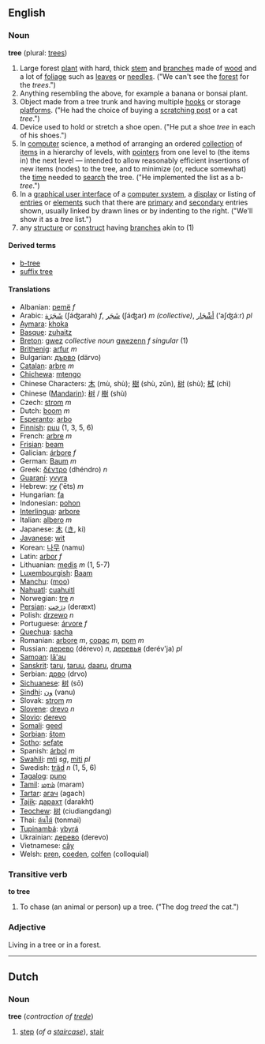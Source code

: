 ==English==

===Noun===
'''tree''' (plural: [[trees]])

#Large forest [[plant]] with hard, thick [[stem]] and [[branch]]es made of [[wood]] and a lot of [[foliage]] such as [[leaf|leaves]] or [[needle|needles]]. ("We can't see the [[forest]] for the ''trees''.")
#Anything resembling the above, for example a banana or bonsai plant.  
#Object made from a tree trunk and having multiple [[hook|hooks]] or storage [[platform|platforms]].  ("He had the choice of buying a [[scratching post]] or a cat ''tree''.")
#Device used to hold or stretch a shoe open.  ("He put a shoe ''tree'' in each of his shoes.")
#In [[computer]] science, a method of arranging an ordered [[collection]] of [[item|items]] in a hierarchy of levels, with [[pointer|pointers]] from one level to (the items in) the next level — intended to allow reasonably efficient insertions of new items (nodes) to the tree, and to minimize (or, reduce somewhat) the [[time]] needed to [[search]] the tree.  ("He implemented the list as a b-''tree''.")
#In a [[graphical user interface]] of a [[computer system]], a [[display]] or listing of [[entries]] or [[element|elements]] such that there are [[primary]] and [[secondary]] entries shown, usually linked by drawn lines or by indenting to the right. ("We'll show it as a ''tree'' list.")
#any [[structure]] or [[construct]] having [[branch]]es akin to (1)

====Derived terms====
*[[b-tree]]
*[[suffix tree]]

====Translations====
*Albanian: [[pemë]] ''f''
*Arabic: [[شَجَرَة]] (ʃáʤarah) ''f'', [[شَجَر]] (ʃáʤar) ''m (collective)'', [[أشْجَار]] (‘aʃʤáːr) ''pl''
*[[Aymara]]: [[khoka]]
*[[Basque]]: [[zuhaitz]]
*[[Breton]]: [[gwez]] ''collective noun'' [[gwezenn]] ''f singular'' (1)
*[[Brithenig]]: [[arfur]] ''m''
*Bulgarian: [[дърво]] (därvo)
*[[Catalan]]: [[arbre]] ''m''
*[[Chichewa]]: [[mtengo]]
*Chinese Characters: [[木]] (mù, shù); [[樹]] (shù, zǔn), [[树]] (shù); [[栻]] (chì)
*Chinese ([[Mandarin]]): [[树]] / [[樹]] (shù)
*Czech: [[strom]] ''m''
*Dutch: [[boom]] ''m''
*[[Esperanto]]: [[arbo]]
*[[Finnish]]: [[puu]] (1, 3, 5, 6)
*French: [[arbre]] ''m''
*[[Frisian]]: [[beam]]
*Galician: [[árbore]] ''f''
*German: [[Baum]] ''m''
*Greek: [[δέντρο]] (dhéndro) ''n''
*[[Guaraní]]: [[yvyra]]
*Hebrew: [[עץ]] (‛ēts) ''m''
*Hungarian: [[fa]]
*Indonesian: [[pohon]]
*[[Interlingua]]: [[arbore]]
*Italian: [[albero]] ''m''
*Japanese: [[木]] ([[き]], ki)
*[[Javanese]]: [[wit]]
*Korean: [[나무]] (namu)
*Latin: [[arbor]] ''f''
*Lithuanian: [[medis]] ''m'' (1, 5-7)
*[[Luxembourgish]]: [[Baam]]
*[[Manchu]]: ([[moo]])
*[[Nahuatl]]: [[cuahuitl]]
*Norwegian: [[tre]] ''n''
*[[Persian]]:  [[دِرَخت]] (deræxt)
*Polish: [[drzewo]] ''n''
*Portuguese: [[árvore]] ''f''
*[[Quechua]]: [[sacha]]
*Romanian: [[arbore]] ''m'', [[copac]] ''m'', [[pom]] ''m''
*Russian: [[дерево]] (dérevo) ''n'',  [[деревья]] (derév'ja) ''pl''
*[[Samoan]]: [[lā'au]]
*[[Sanskrit]]: [[taru]], [[taruu]], [[daaru]], [[druma]]
*Serbian: [[дрво]] (drvo)
*[[Sichuanese]]: [[树]] (sō)
*[[Sindhi]]: [[ون]] (vanu)
*Slovak: [[strom]] ''m''
*[[Slovene]]: [[drevo]] ''n''
*[[Slovio]]: [[derevo]]
*[[Somali]]: [[geed]]
*[[Sorbian]]: [[štom]] 
*[[Sotho]]: [[sefate]]
*Spanish: [[árbol]] ''m''
*[[Swahili]]: [[mti]] ''sg'', [[miti]] ''pl''
*Swedish: [[träd]] ''n'' (1, 5, 6)
*[[Tagalog]]: [[puno]]
*[[Tamil]]: [[மரம்]] (maram)
*[[Tartar]]: [[агач]] (agach)
*[[Tajik]]: [[дарахт]] (darakht)
*[[Teochew]]: [[树]] (ciudiangdang)
*Thai: [[ต้นไม้]] (tonmai)
*[[Tupinambá]]: [[ybyrá]]
*Ukrainian: [[дерево]] (derevo)
*Vietnamese: [[cây]]
*Welsh: [[pren]], [[coeden]], [[colfen]] (colloquial)

===Transitive verb===
'''to tree'''

#To chase (an animal or person) up a tree.  ("The dog ''treed'' the cat.")

===Adjective===

Living in a tree or in a forest.

----
==Dutch==
===Noun===
'''tree''' (''contraction of [[trede]]'')

#[[step]] (''of a [[staircase]]''), [[stair]]